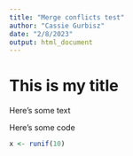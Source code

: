 ```yaml
---
title: "Merge conflicts test"
author: "Cassie Gurbisz"
date: "2/8/2023"
output: html_document
---
```


# This is my title

Here's some text

Here's some code
```r

x <- runif(10) 

```

